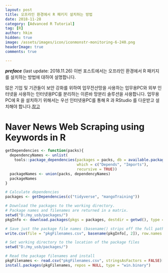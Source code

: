 ```yaml
---
layout: post  
title: 오프라인 환경에서 R 패키지 설치하는 방법 
date: 2018-11-28  
category: [Advanced R Tutorial]  
tag: [R]  
author: hkim  
hidden: true    
image: /assets/images/icon/iconmonstr-monitoring-6-240.png
headerImage: true
comments: true

---
```


***preface*** (last update: 2018.11.26) 이번 포스트에서는 오프라인 환경에서 R 패키지를 설치하는 방법에 대하여 설명합니다.

많은 기업 및 기관들이 보안 강화를 위하여 업무전산망을 사용하는 업무용PC와 외부 인터넷을 사용하는 인터넷용PC를 분리하는 이른바 망분리 솔루션을 사용합니다. 업무용PC에 R 을 설치하기 위해서는 우선 인터넷용PC를 통해 R 과 RStudio 를 다운받고 설치해야 합니다.[참고](https://dr-hkim.github.io/Install-R-and-RStudio/) 

# Naver News Web Scraping using Keywords in R


```r
getDependencies <- function(packs){
  dependencyNames <- unlist(
    tools::package_dependencies(packages = packs, db = available.packages(), 
                                which = c("Depends", "Imports"),
                                recursive = TRUE))
  packageNames <- union(packs, dependencyNames)
  packageNames
}

# Calculate dependencies
packages <- getDependencies(c("tidyverse", "mangoTraining"))
```

```r
# Download the packages to the working directory.
# Package names and filenames are returned in a matrix.
setwd("D:/my_usb/packages/")
pkgInfo <- download.packages(pkgs = packages, destdir = getwd(), type = "win.binary")

# Save just the package file names (basename() strips off the full paths leaving just the filename)
write.csv(file = "pkgFilenames.csv", basename(pkgInfo[, 2]), row.names = FALSE)
```


```r
# Set working directory to the location of the package files
setwd("D:/my_usb/packages/")

# Read the package filenames and install
pkgFilenames <- read.csv("pkgFilenames.csv", stringsAsFactors = FALSE)[, 1]
install.packages(pkgFilenames, repos = NULL, type = "win.binary")
```

